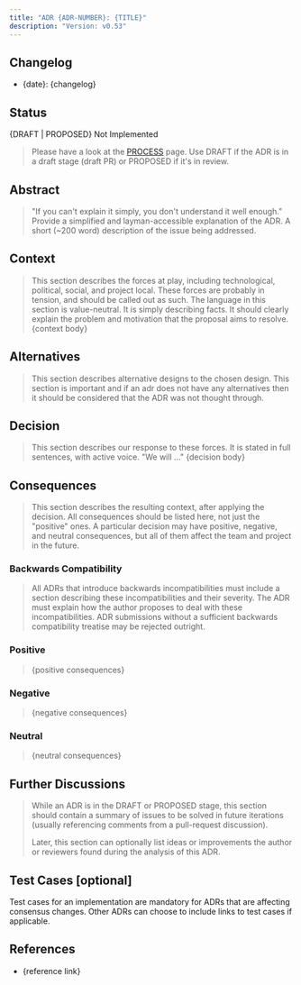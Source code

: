 ```yaml
---
title: "ADR {ADR-NUMBER}: {TITLE}"
description: "Version: v0.53"
---
```


## Changelog[​](#changelog "Direct link to Changelog")

* \{date}: \{changelog}

## Status[​](#status "Direct link to Status")

\{DRAFT | PROPOSED} Not Implemented

> Please have a look at the [PROCESS](/v0.53/build/architecture/PROCESS#adr-status) page. Use DRAFT if the ADR is in a draft stage (draft PR) or PROPOSED if it's in review.

## Abstract[​](#abstract "Direct link to Abstract")

> "If you can't explain it simply, you don't understand it well enough." Provide a simplified and layman-accessible explanation of the ADR. A short (\~200 word) description of the issue being addressed.

## Context[​](#context "Direct link to Context")

> This section describes the forces at play, including technological, political, social, and project local. These forces are probably in tension, and should be called out as such. The language in this section is value-neutral. It is simply describing facts. It should clearly explain the problem and motivation that the proposal aims to resolve. \{context body}

## Alternatives[​](#alternatives "Direct link to Alternatives")

> This section describes alternative designs to the chosen design. This section is important and if an adr does not have any alternatives then it should be considered that the ADR was not thought through.

## Decision[​](#decision "Direct link to Decision")

> This section describes our response to these forces. It is stated in full sentences, with active voice. "We will ..." \{decision body}

## Consequences[​](#consequences "Direct link to Consequences")

> This section describes the resulting context, after applying the decision. All consequences should be listed here, not just the "positive" ones. A particular decision may have positive, negative, and neutral consequences, but all of them affect the team and project in the future.

### Backwards Compatibility[​](#backwards-compatibility "Direct link to Backwards Compatibility")

> All ADRs that introduce backwards incompatibilities must include a section describing these incompatibilities and their severity. The ADR must explain how the author proposes to deal with these incompatibilities. ADR submissions without a sufficient backwards compatibility treatise may be rejected outright.

### Positive[​](#positive "Direct link to Positive")

> \{positive consequences}

### Negative[​](#negative "Direct link to Negative")

> \{negative consequences}

### Neutral[​](#neutral "Direct link to Neutral")

> \{neutral consequences}

## Further Discussions[​](#further-discussions "Direct link to Further Discussions")

> While an ADR is in the DRAFT or PROPOSED stage, this section should contain a summary of issues to be solved in future iterations (usually referencing comments from a pull-request discussion).
>
> Later, this section can optionally list ideas or improvements the author or reviewers found during the analysis of this ADR.

## Test Cases \[optional][​](#test-cases-optional "Direct link to test-cases-optional")

Test cases for an implementation are mandatory for ADRs that are affecting consensus changes. Other ADRs can choose to include links to test cases if applicable.

## References[​](#references "Direct link to References")

* \{reference link}
